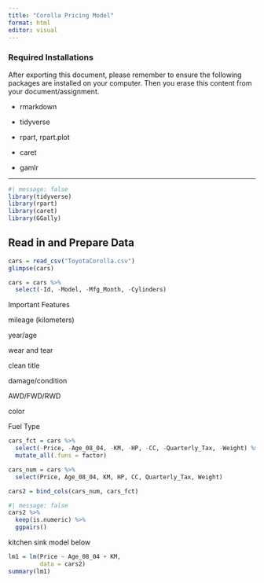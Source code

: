 ```yaml
---
title: "Corolla Pricing Model"
format: html
editor: visual
---
```


### Required Installations

After exporting this document, please remember to ensure the following packages are installed on your computer. Then you erase this content from your document/assignment.

-   rmarkdown

-   tidyverse

-   rpart, rpart.plot

-   caret

-   gamlr

------------------------------------------------------------------------

```r
#| message: false
library(tidyverse)
library(rpart)
library(caret)
library(GGally)
```

## Read in and Prepare Data

```r
cars = read_csv("ToyotaCorolla.csv")
glimpse(cars)
```

```r
cars = cars %>%
  select(-Id, -Model, -Mfg_Month, -Cylinders)
```

Important Features

mileage (kilometers)

year/age

wear and tear

clean title

damage/condition

AWD/FWD/RWD

color

Fuel Type

```r
cars_fct = cars %>%
  select(-Price, -Age_08_04, -KM, -HP, -CC, -Quarterly_Tax, -Weight) %>%
  mutate_all(.funs = factor)

cars_num = cars %>%
  select(Price, Age_08_04, KM, HP, CC, Quarterly_Tax, Weight)

cars2 = bind_cols(cars_num, cars_fct)
```

```r
#| message: false
cars2 %>%
  keep(is.numeric) %>%
  ggpairs()
```

kitchen sink model below

```r
lm1 = lm(Price ~ Age_08_04 + KM,
         data = cars2)
summary(lm1)
```
